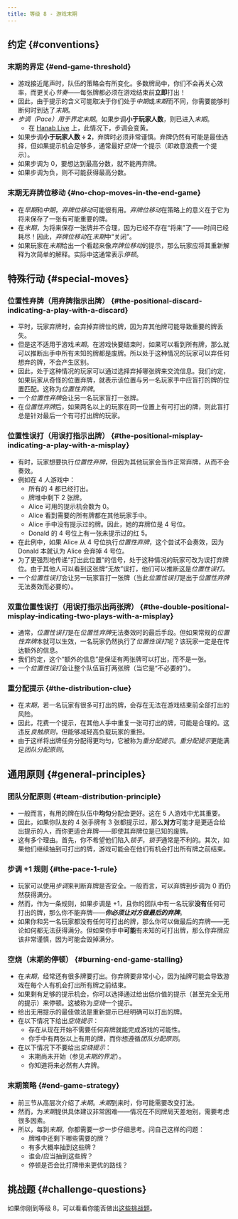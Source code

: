 ```yaml
---
title: 等级 8 - 游戏末期
---
```


## 约定 \{#conventions}

### 末期的界定 \{#end-game-threshold\}

- 游戏接近尾声时，队伍的策略会有所变化。多数牌局中，你们不会再关心效率，而更关心*节奏*——每张牌都必须在游戏结束前**立即**打出！
- 因此，由于提示的含义可能取决于你们处于*中期*或*末期*而不同，你需要能够判断何时到达了*末期*。
- *步调（Pace）*用于界定*末期*。如果步调**小于玩家人数**，则已进入*末期*。
  - 在 [Hanab Live](https://hanab.live) 上，此情况下，步调会变黄。
- 如果步调**小于玩家人数 ÷ 2**，弃牌时必须非常谨慎。弃牌仍然有可能是最佳选择，但如果提示机会足够多，通常最好*空烧*一个提示（即故意浪费一个提示）。
- 如果步调为 0，要想达到最高分数，就不能再弃牌。
- 如果步调为负，则不可能获得最高分数。

### 末期无弃牌位移动 \{#no-chop-moves-in-the-end-game\}

- 在*早期*和*中期*，*弃牌位移动*可能很有用。*弃牌位移动*在策略上的意义在于它为将来保存了一张有可能重要的牌。
- 在*末期*，为将来保存一张牌并不合理，因为已经不存在“将来”了——时间已经耗尽！因此，*弃牌位移动*在*末期*中“关闭”。
- 如果玩家在*末期*给出一个看起来像*弃牌位移动*的提示，那么玩家应将其重新解释为次简单的解释。实际中这通常表示*停顿*。

## 特殊行动 \{#special-moves\}

### 位置性弃牌（用弃牌指示出牌） \{#the-positional-discard-indicating-a-play-with-a-discard\}

- 平时，玩家弃牌时，会弃掉弃牌位的牌，因为弃其他牌可能导致重要的牌丢失。
- 但是这不适用于游戏*末期*。在游戏快要结束时，如果可以看到所有牌，那么就可以推断出手中所有未知的牌都是废牌。所以处于这种情况的玩家可以弃任何想弃的牌，不会产生区别。
- 因此，处于这种情况的玩家可以通过选择弃掉哪张牌来交流信息。我们约定，如果玩家从奇怪的位置弃牌，就表示该位置与另一名玩家手中应盲打的牌的位置匹配。这称为*位置性弃牌*。
- 一个*位置性弃牌*会让另一名玩家盲打一张牌。
- 在*位置性弃牌*后，如果两名以上的玩家在同一位置上有可打出的牌，则此盲打总是针对最后一个有可打出牌的玩家。

### 位置性误打（用误打指示出牌） \{#the-positional-misplay-indicating-a-play-with-a-misplay\}

- 有时，玩家想要执行*位置性弃牌*，但因为其他玩家会当作正常弃牌，从而不会奏效。
- 例如在 4 人游戏中：
  - 所有的 4 都已经打出。
  - 牌堆中剩下 2 张牌。
  - Alice 可用的提示机会数为 0。
  - Alice 看到需要的所有牌都在其他玩家手中。
  - Alice 手中没有提示过的牌。因此，她的弃牌位是 4 号位。
  - Donald 的 4 号位上有一张未提示过的红 5。
- 在此例中，如果 Alice 从 4 号位执行*位置性弃牌*，这个尝试不会奏效，因为 Donald 本就认为 Alice 会弃掉 4 号位。
- 为了更强烈地传递“打出此位置”的信号，处于这种情况的玩家可改为误打弃牌位。由于其他人可以看到这张牌“无故”误打，他们可以推断这是*位置性误打*。
- 一个*位置性误打*会让另一玩家盲打一张牌（当此*位置性误打*是出于*位置性弃牌*无法奏效而必要的）。

### 双重位置性误打（用误打指示出两张牌） \{#the-double-positional-misplay-indicating-two-plays-with-a-misplay\}

- 通常，*位置性误打*是在*位置性弃牌*无法奏效时的最后手段。但如果常规的*位置性弃牌*本就可以生效，一名玩家仍然执行了*位置性误打*呢？该玩家一定是在传达额外的信息。
- 我们约定，这个“额外的信息”是保证有两张牌可以打出，而不是一张。
- 一个*位置性误打*会让整个队伍盲打两张牌（当它是“不必要的”）。

### 重分配提示 \{#the-distribution-clue\}

- 在*末期*，若一名玩家有很多可打出的牌，会存在无法在游戏结束前全部打出的风险。
- 因此，花费一个提示，在其他人手中重复一张可打出的牌，可能是合理的。这违反*良触原则*，但能够减轻高负载玩家的重担。
- 由于这样将出牌任务分配得更均匀，它被称为*重分配提示*。*重分配提示*更能满足*团队分配原则*。

## 通用原则 \{#general-principles\}

### 团队分配原则 \{#team-distribution-principle\}

- 一般而言，有用的牌在队伍中**均匀**分配会更好。这在 5 人游戏中尤其重要。
- 因此，如果你队友的 4 张手牌有 3 张都提示过，那么**对方**可能才是更适合给出提示的人，而你更适合弃牌——即使其弃牌位是已知的废牌。
- 这有多个理由。首先，你不希望他们陷入*锁手*，*锁手*通常是不利的。其次，如果他们继续抽到可打出的牌，游戏可能会在他们有机会打出所有牌之前结束。

### 步调 +1 规则 \{#the-pace-1-rule\}

- 玩家可以使用*步调*来判断弃牌是否安全。一般而言，可以弃牌到步调为 0 而仍然获得满分。
- 然而，作为一条规则，如果步调是 +1，且你的团队中有一名玩家**没有**任何可打出的牌，那么你不能弃牌——<Em>**你必须让对方做最后的弃牌**</Em>。
- 如果你和另一名玩家都没有任何可打出的牌，那么你可以做最后的弃牌——无论如何都无法获得满分。但如果你手中**可能**有未知的可打出牌，那么你弃牌应该非常谨慎，因为可能会毁掉满分。

### 空烧（末期的停顿） \{#burning-end-game-stalling\}

- 在*末期*，经常还有很多牌要打出。你弃牌要非常小心，因为抽牌可能会导致游戏在每个人有机会打出所有牌之前结束。
- 如果剩有足够的提示机会，你可以选择通过给出低价值的提示（甚至完全无用的提示）来停顿。这被称为*空烧*一个提示。
- 给出无用提示的最佳做法是重新提示已经明确可以打出的牌。
- 在以下情况下给出*空烧提示*：
  - 存在从现在开始不需要任何弃牌就能完成游戏的可能性。
  - 你手中有两张以上有用的牌，而你想遵循*团队分配原则*。
- 在以下情况下不要给出*空烧提示*：
  - 末期尚未开始（参见*末期的界定*）。
  - 你知道将来必然有人弃牌。

### 末期策略 \{#end-game-strategy\}

- 前三节从高层次介绍了*末期*。*末期*到来时，你可能需要改变打法。
- 然而，为*末期*提供具体建议非常困难——情况在不同牌局天差地别，需要考虑很多因素。
- 所以，每到*末期*，你都需要一步一步仔细思考。问自己这样的问题：
  - 牌堆中还剩下哪些需要的牌？
  - 有多大概率抽到这些牌？
  - 谁会/应当抽到这些牌？
  - 停顿是否会比打牌带来更优的路线？

## 挑战题 \{#challenge-questions\}

如果你刚到等级 8，可以看看你能否做出[这些挑战题](challenge-questions/level-8.mdx)。
